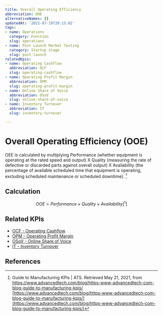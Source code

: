 ```yaml
---
title: Overall Operating Efficiency
abbreviation: OOE
alternativeNames: []
updatedAt: '2021-07-19T20:15:02'
tags:
- name: Operations
  category: Function
  slug: operations
- name: Post Launch Market Testing
  category: Startup stage
  slug: post-launch
relatedKpis:
- name: Operating Cashflow
  abbreviation: OCF
  slug: operating-cashflow
- name: Operating Profit Margin
  abbreviation: OPM
  slug: operating-profit-margin
- name: Online Share of Voice
  abbreviation: OSoV
  slug: online-share-of-voice
- name: Inventory Turnover
  abbreviation: IT
  slug: inventory-turnover

---
```


# Overall Operating Efficiency (OOE)

OEE is calculated by multiplying Performance (whether equipment is operating at the rated speed and output) X Quality (measuring the rate of defective or discarded parts against overall output) X Availability (the percentage of available scheduled time that equipment is operating, excluding scheduled maintenance or scheduled downtime). [^1]

## Calculation

$$
OOE = Performance \times Quality \times Availability [^1]
$$



## Related KPIs

- [OCF - Operating Cashflow](/en/kpis/operating-cashflow)
- [OPM - Operating Profit Margin](/en/kpis/operating-profit-margin)
- [OSoV - Online Share of Voice](/en/kpis/online-share-of-voice)
- [IT - Inventory Turnover](/en/kpis/inventory-turnover)

## References

[^1]:  Guide to Manufacturing KPIs | ATS. Retrieved May 21, 2021, from https://www.advancedtech.com/blog/https-www-advancedtech-com-blog-guide-to-manufacturing-kpis/ [https://www.advancedtech.com/blog/https-www-advancedtech-com-blog-guide-to-manufacturing-kpis/](https://www.advancedtech.com/blog/https-www-advancedtech-com-blog-guide-to-manufacturing-kpis/)
[^2]:  Guide to Manufacturing KPIs | ATS. Retrieved May 21, 2021, from https://www.advancedtech.com/blog/https-www-advancedtech-com-blog-guide-to-manufacturing-kpis/ [https://www.advancedtech.com/blog/https-www-advancedtech-com-blog-guide-to-manufacturing-kpis/](https://www.advancedtech.com/blog/https-www-advancedtech-com-blog-guide-to-manufacturing-kpis/)
